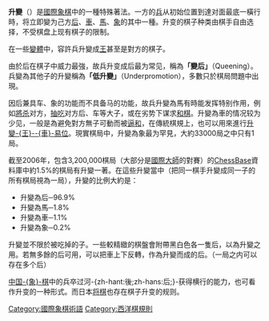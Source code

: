 {{Unreferenced|time=2013-9-21}}
{{noteTA
|1=zh-tw:西洋棋;zh-cn:国际象棋;zh-hk:國際象棋;
|2=zh-tw:城堡;zh-hans:车;zh-hk:車;
|3=zh-tw:國王;zh-hans:王;zh-hk:王;
|4=zh-tw:主教;zh-hans:象;zh-hk:象;
|5=zh-tw:騎士;zh-hans:马;zh-hk:馬;
|6=zh-tw:皇后;zh-hans:后;zh-hk:后;
}}
'''升變'''（{{lang-en|promotion}}）是[[國際象棋|國際象棋]]中的一種特殊著法。一方的[[兵_(國際象棋)|兵]]从初始位置到達对面最底一橫行時，将立即變为己方[[后_(國際象棋)|后]]、[[車_(國際象棋)|車]]、[[馬_(國際象棋)|馬]]、[[象_(國際象棋)|象]]的其中一種。升变的棋子种类由棋手自由选择，不受棋盘上现有棋子的限制。

在一些[[國際象棋變體|變體]]中，容許兵升變成[[王_(國際象棋)|王]]甚至是對方的棋子。

由於后在棋子中威力最強，故兵升变成后最为常见，稱為'''「變后」'''（Queening）。兵變為其他子的升變稱為'''「低升變」'''（Underpromotion），多數只於棋局問題中出現。

因后兼具车、象的功能而不具备马的功能，故兵升變為馬有時能发挥特别作用，例如[[將軍_(國際象棋)|將杀]]对方，[[抽将|抽吃]]对方后、车等大子，或在劣势下谋求[[和局_(国际象棋)|和棋]]。升變為車的情况较为少见，一般是為避免對方無子可動而被[[和局_(國際象棋)|逼和]]，在傳統棋規上，也可以用來進行[[升變王車易位|升變-{王}--{車}-易位]]。現實棋局中，升變為象最为罕見，大約33000局之中只有1局。

截至2006年，包含3,200,000棋局（大部分是[[國際大師|國際大師]]的對賽）的[[ChessBase|ChessBase]]資料庫中約1.5%的棋局有升變一著。在這些升變當中（把同一棋手升變成同一子的所有棋局視為一局），升變的比例大約是：
*升變為后─96.9%
*升變為馬─1.8%
*升變為車─1.1%
*升變為象─0.2%

升變並不限於被吃掉的子。一些較精緻的棋盤會附帶黑白色各一隻后，以為升變之用。若無多餘的后可用，可以把車上下反轉，作為升變而成的后。（一局之内可以存在多个后）

[[中国象棋|中国-{象}-棋]]中的兵卒过河-{zh-hant:後;zh-hans:后;}-获得横行的能力，也可看作升变的一种形式。而日本[[将棋_(日本)|将棋]]也存在棋子升变的规则。

{{模板:國際象棋}}
{{Board-stub}}
{{DEFAULTSORT:Promotion}}
[[Category:國際象棋術語|Category:國際象棋術語]]
[[Category:西洋棋規則|Category:西洋棋規則]]